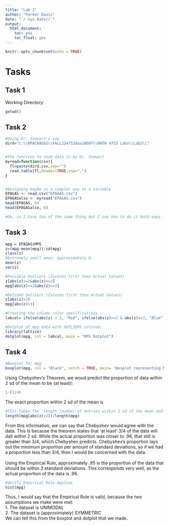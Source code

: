 ```yaml
---
title: "Lab 2"
author: "Parker Davis"
date: "`r Sys.Date()`"
output: 
  html_document:
    toc: yes
    toc_float: yes
---
```


```r
knitr::opts_chunk$set(echo = TRUE)
```

# Tasks

## Task 1

Working Directory:
```r
getwd()
```

## Task 2
```r
#Using Dr. Stewart's way
dird="C:\\RPACKAGES\\FALL224753davi0607\\MATH 4753 Labs\\Lab2\\"


#The function to read data in by Dr. Stewart
myread=function(csv){
  fl=paste(dird,csv,sep="")
  read.table(fl,header=TRUE,sep=",")
}


#Assigning maybe in a simpler way to a variable
EPAGAS <- read.csv("EPAGAS.csv")
EPAGASalso <- myread("EPAGAS.csv")
head(EPAGAS, 6)
head(EPAGASalso, 6)

#Ok, so I have two of the same thing but I see how to do it both ways :).
```


## Task 3

```r
mpg = EPAGAS$MPG
z=(mpg-mean(mpg))/sd(mpg)
class(z)
#Extremely small mean- approximately 0.
mean(z)
var(z)

#Possible Outliers (Zscores first then Actual Values)
z[abs(z)>=2&abs(z)<=3]
mpg[abs(z)>=2&abs(z)<=3]

#Defined Outliers (Zscores first then Actual Values)
z[abs(z)>3]
mpg[abs(z)>3]

#Creating the column color specifications
labcol= ifelse(abs(z) > 3, "Red", ifelse(abs(z)>=2 & abs(z)<=3, "Blue", "Black"))

#Dotplot of mpg data with OUTLIERS colored.
library(lattice)
dotplot(mpg, col = labcol, main = "MPG Dotplot")
```

## Task 4 

```r
#Boxplot for mpg
boxplot(mpg, col = "Black", notch = TRUE, main= "Boxplot representing MPG data",horizontal = TRUE)

```

Using Chebyshev's Theorem, we woud predict the proportion of data within 2 sd of the mean to be (at least):
```r
1-(1/4)
```
The exact proportion within 2 sd of the mean is
```r
#This takes the 'length'/number of entries within 2 sd of the mean and divides by the actual length to create a proportion
length(mpg[abs(z)<2])/length(mpg)
```

From this information, we can say that Chebyshev would agree with the data. This is because the theorem states that 'at least' 3/4 of the data will dall within 2 sd. While the actual proportion was closer to .96, that still is greater than 3/4, which Chebyshev predicts. Chebyshev's proportion lays out the minimum proportion per amount of standard deviations, so if we had a proportion less than 3/4, then I would be concerned with the data.  
<br>Using the Empirical Rule, approximately .95 is the proportion of the data that should be within 2 standard deviations. This corresponds very well, as the actual proportion of the data is .96.

```r
#Verify Empirical Rule Applies
hist(mpg)
```

Thus, I would say that the Empirical Rule is valid, because the two assumptions we make were met:  
1. The dataset is UNIMODAL  
2. The dataset is (approximately) SYMMETRIC  
We can tell this from the boxplot and dotplot that we made. 
